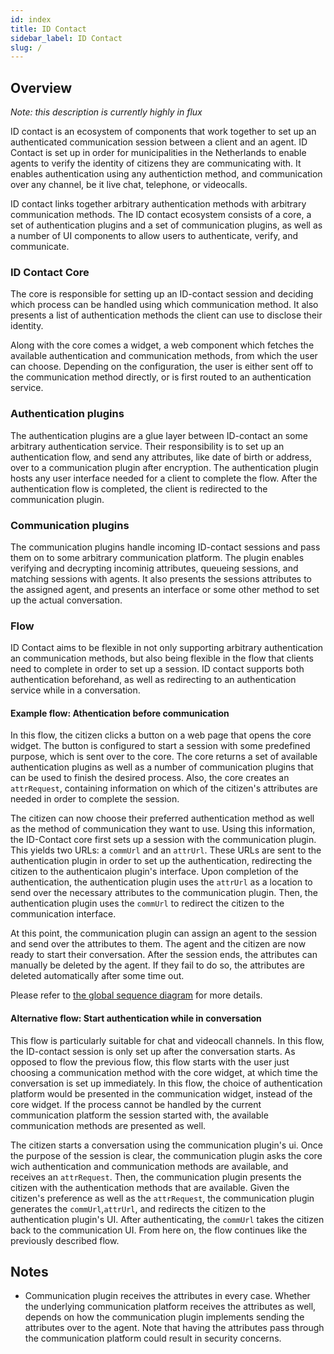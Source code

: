 ```yaml
---
id: index
title: ID Contact
sidebar_label: ID Contact
slug: /
---
```



## Overview
*Note: this description is currently highly in flux*

ID contact is an ecosystem of components that work together to set up an authenticated communication session between a client and an agent. ID Contact is set up in order for municipalities in the Netherlands to enable agents to verify the identity of citizens they are communicating with. It enables authentication using any authentiction method, and communication over any channel, be it live chat, telephone, or videocalls. 

ID contact links together arbitrary authentication methods with arbitrary communication methods. The ID contact ecosystem consists of a core, a set of authentication plugins and a set of communication plugins, as well as a number of UI components to allow users to authenticate, verify, and communicate.

<PlantUML diagram='/docs/diagrams/global-deployment.puml' />

### ID Contact Core
The core is responsible for setting up an ID-contact session and deciding which process can be handled using which communication method. It also presents a list of authentication methods the client can use to disclose their identity. 

Along with the core comes a widget, a web component which fetches the available authentication and communication methods, from which the user can choose. Depending on the configuration, the user is either sent off to the communication method directly, or is first routed to an authentication service. 

### Authentication plugins
The authentication plugins are a glue layer between ID-contact an some arbitrary authentication service. Their responsibility is to set up an authentication flow, and send any attributes, like date of birth or address, over to a communication plugin after encryption. The authentication plugin hosts any user interface needed for a client to complete the flow. After the authentication flow is completed, the client is redirected to the communication plugin.

### Communication plugins
The communication plugins handle incoming ID-contact sessions and pass them on to some arbitrary communication platform. The plugin enables verifying and decrypting incominig attributes, queueing sessions, and matching sessions with agents. It also presents the sessions attributes to the assigned agent, and presents an interface or some other method to set up the actual conversation.

### Flow
ID Contact aims to be flexible in not only supporting arbitrary authentication an communication methods, but also being flexible in the flow that clients need to complete in order to set up a session. ID contact supports both authentication beforehand, as well as redirecting to an authentication service while in a conversation. 

#### Example flow: Athentication before communication
In this flow, the citizen clicks a button on a web page that opens the core widget. The button is configured to start a session with some predefined purpose, which is sent over to the core. The core returns a set of available authentication plugins as well as a number of communication plugins that can be used to finish the desired process. Also, the core creates an `attrRequest`, containing information on which of the citizen's attributes are needed in order to complete the session.

The citizen can now choose their preferred authentication method as well as the method of communication they want to use. Using this information, the ID-Contact core first sets up a session with the communication plugin. This yields two URLs: a `commUrl` and an `attrUrl`. These URLs are sent to the authentication plugin in order to set up the authentication, redirecting the citizen to the authenticaion plugin's interface. Upon completion of the authentication, the authentication plugin uses the `attrUrl` as a location to send over the necessary attributes to the communication plugin. Then, the authentication plugin uses the `commUrl` to redirect the citizen to the communication interface.

At this point, the communication plugin can assign an agent to the session and send over the attributes to them. The agent and the citizen are now ready to start their conversation. After the session ends, the attributes can manually be deleted by the agent. If they fail to do so, the attributes are deleted automatically after some time out.

Please refer to [the global sequence diagram](docs/diagrams/global-sequence.puml) for more details.

#### Alternative flow: Start authentication while in conversation
This flow is particularly suitable for chat and videocall channels. In this flow, the ID-contact session is only set up after the conversation starts. As opposed to flow the previous flow, this flow starts with the user just choosing a communication method with the core widget, at which time the conversation is set up immediately. In this flow, the choice of authentication platform would be presented in the communication widget, instead of the core widget. If the process cannot be handled by the current communication platform the session started with, the available communication methods are presented as well.

The citizen starts a conversation using the communication plugin's ui. Once the purpose of the session is clear, the communication plugin asks the core wich authentication and communication methods are available, and receives an `attrRequest`. Then, the communication plugin presents the citizen with the authentication methods that are available. Given the citizen's preference as well as the `attrRequest`, the communication plugin generates the `commUrl`,`attrUrl`, and redirects the citizen to the authentication plugin's UI. After authenticating, the `commUrl` takes the citizen back to the communication UI. From here on, the flow continues like the previously described flow.

## Notes

- Communication plugin receives the attributes in every case. Whether the underlying communication platform receives the attributes as well, depends on how the communication plugin implements sending the attributes over to the agent. Note that having the attributes pass through the communication platform could result in security concerns.
